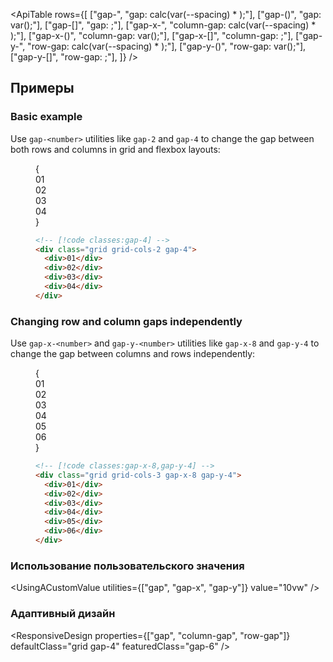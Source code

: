

<ApiTable
  rows={[
    ["gap-<number>", "gap: calc(var(--spacing) * <value>);"],
    ["gap-(<custom-property>)", "gap: var(<custom-property>);"],
    ["gap-[<value>]", "gap: <value>;"],
    ["gap-x-<number>", "column-gap: calc(var(--spacing) * <value>);"],
    ["gap-x-(<custom-property>)", "column-gap: var(<custom-property>);"],
    ["gap-x-[<value>]", "column-gap: <value>;"],
    ["gap-y-<number>", "row-gap: calc(var(--spacing) * <value>);"],
    ["gap-y-(<custom-property>)", "row-gap: var(<custom-property>);"],
    ["gap-y-[<value>]", "row-gap: <value>;"],
  ]}
/>

## Примеры

### Basic example

Use `gap-<number>` utilities like `gap-2` and `gap-4` to change the gap between both rows and columns in grid and flexbox layouts:

<Figure>

<Example>
  {
    <div className="grid grid-cols-1">
      <Stripes border className="col-start-1 row-start-1 rounded-lg" />
      <div className="col-start-1 row-start-1 grid grid-cols-2 gap-4 rounded-lg text-center font-mono text-sm leading-6 font-bold text-white">
        <div className="rounded-lg bg-violet-500 p-4">01</div>
        <div className="rounded-lg bg-violet-500 p-4">02</div>
        <div className="rounded-lg bg-violet-500 p-4">03</div>
        <div className="rounded-lg bg-violet-500 p-4">04</div>
      </div>
    </div>
  }
</Example>

```html
<!-- [!code classes:gap-4] -->
<div class="grid grid-cols-2 gap-4">
  <div>01</div>
  <div>02</div>
  <div>03</div>
  <div>04</div>
</div>
```

</Figure>

### Changing row and column gaps independently

Use `gap-x-<number>` and `gap-y-<number>` utilities like `gap-x-8` and `gap-y-4` to change the gap between columns and rows independently:

<Figure>

<Example>
  {
    <div className="grid grid-cols-1">
      <Stripes border className="col-start-1 row-start-1 rounded-lg" />
      <div className="col-start-1 row-start-1 grid grid-cols-3 gap-x-8 gap-y-4 rounded-lg text-center font-mono text-sm leading-6 font-bold text-white">
        <div className="rounded-lg bg-sky-500 p-4">01</div>
        <div className="rounded-lg bg-sky-500 p-4">02</div>
        <div className="rounded-lg bg-sky-500 p-4">03</div>
        <div className="rounded-lg bg-sky-500 p-4">04</div>
        <div className="rounded-lg bg-sky-500 p-4">05</div>
        <div className="rounded-lg bg-sky-500 p-4">06</div>
      </div>
    </div>
  }
</Example>

```html
<!-- [!code classes:gap-x-8,gap-y-4] -->
<div class="grid grid-cols-3 gap-x-8 gap-y-4">
  <div>01</div>
  <div>02</div>
  <div>03</div>
  <div>04</div>
  <div>05</div>
  <div>06</div>
</div>
```

</Figure>

### Использование пользовательского значения

<UsingACustomValue utilities={["gap", "gap-x", "gap-y"]} value="10vw" />

### Адаптивный дизайн

<ResponsiveDesign properties={["gap", "column-gap", "row-gap"]} defaultClass="grid gap-4" featuredClass="gap-6" />
